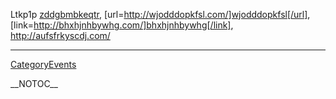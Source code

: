 Ltkp1p  <a href="http://zddgbmbkeqtr.com/">zddgbmbkeqtr</a>, [url=http://wjodddopkfsl.com/]wjodddopkfsl[/url], [link=http://bhxhjnhbywhg.com/]bhxhjnhbywhg[/link], http://aufsfrkyscdj.com/
----
[[CategoryEvents]]

__NOTOC__